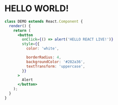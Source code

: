 # HELLO WORLD!

```jsx react-live
class DEMO extends React.Component {
  render() {
    return (
      <button
        onClick={() => alert('HELLO REACT LIVE!')}
        style={{
          color: 'white',

          borderRadius: 4,
          backgroundColor: '#282a36',
          textTransform: 'uppercase',
        }}
      >
        Alert
      </button>
    );
  }
}
```
